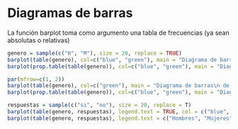 
# Diagramas de barras

La función barplot toma como argumento una tabla de frecuencias (ya sean absolutas o relativas)

```r
genero = sample(c("H", "M"), size = 20, replace = TRUE)
barplot(table(genero), col=c("blue", "green"), main = "Diagrama de barras\n de hombres y mujeres\n aleatoriamente")
barplot(prop.table(table(genero)), col=c("blue", "green"), main = "Diagrama de barras\n de hombres y mujeres\n aleatoriamente")

par(mfrow=c(1, 2))
barplot(table(genero), col=c("green"), main = "Diagrama de barras\n de hombres y mujeres\n aleatoriamente")
barplot(prop.table(table(genero)), col=c("blue", "green"), main = "Diagrama de barras\n de hombres y mujeres\n aleatoriamente", horiz = TRUE)

respuestas = sample(c("si", "no"), size = 20, replace = T)
barplot(table(genero, respuestas), legend.text = TRUE, col = c("blue", "yellow"))
barplot(table(genero, respuestas), legend.text = c("Hombres", "Mujeres"), col = c("blue", "yellow"), beside = TRUE)
```

